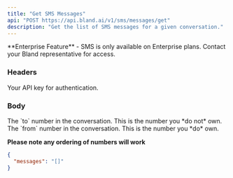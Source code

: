 ```yaml
---
title: "Get SMS Messages"
api: "POST https://api.bland.ai/v1/sms/messages/get"
description: "Get the list of SMS messages for a given conversation."
---
```


<Info>
  **Enterprise Feature** - SMS is only available on Enterprise plans. Contact your Bland representative for access.
</Info>

### Headers

<ParamField header="authorization" type="string" required>
  Your API key for authentication.
</ParamField>

### Body

<ParamField body="to" type="string">
The `to` number in the conversation. This is the number you *do not* own. 
</ParamField>
<ParamField body="from" type="string">
The `from` number in the conversation. This is the number you *do* own. 

**Please note any ordering of numbers will work**


</ParamField>

<ResponseExample>

```json Response
{
  "messages": "[]"
}
```

</ResponseExample>









